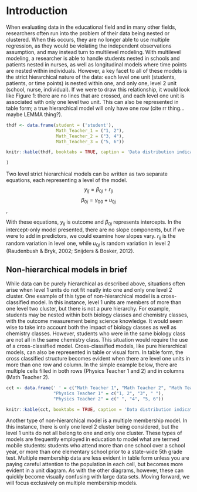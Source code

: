 # Introduction 

When evaluating data in the educational field and in many other fields, researchers often run into the problem of their data being nested or clustered.  When this occurs, they are no longer able to use multiple regression, as they would be violating the independent observations assumption, and may instead turn to multilevel modeling.  With multilevel modeling, a researcher is able to handle students nested in schools and patients nested in nurses, as well as longitudinal models where time points are nested within individuals.  However, a key facet to all of these models is the strict hierarchical nature of the data: each level one unit (students, patients, or time points) is nested within one, and only one, level 2 unit (school, nurse, individual).  If we were to draw this relationship, it would look like Figure 1: there are no lines that are crossed, and each level one unit is associated with only one level two unit.  This can also be represented in table form; a true hierarchical model will only have one row (cite rr thing…maybe LEMMA thing?).  

```r
thdf <- data.frame(student = ('student'),
                   Math_Teacher_1 = ("1, 2"),
                   Math_Teacher_2 = ("3, 4"),
                   Math_Teacher_3 = ("5, 6"))
```

```r
knitr::kable(thdf, booktabs = TRUE, caption = 'Data distribution indicating a true hierarchical model'

)
```

Two level strict hierarchical models can be written as two separate equations, each representing a level of the model.   
$$y_{ij} = \beta_{0j} + r_{ij}$$ 
$$\beta_{0j} = \gamma_{00} + u_{0j}$$, 

With these equations, $y_{ij}$ is outcome and $\beta_{0j}$ represents intercepts.  In the intercept-only model presented, there are no slope components, but if we were to add in predictors, we could examine how slopes vary.  $r_{ij}$ is the random variation in level one, while $u_{0j}$ is random variation in level 2 (Raudenbush & Bryk, 2002; Snijders & Bosker, 2012).

## Non-hierarchical models in brief
While data can be purely hierarchical as described above, situations often arise when level 1 units do not fit neatly into one and only one level 2 cluster.  One example of this type of non-hierarchical model is a cross-classified model.  In this instance, level 1 units are members of more than one level two cluster, but there is not a pure hierarchy.  For example, students may be nested within both biology classes and chemistry classes, with the outcome measurement being science knowledge.  It would seem wise to take into account both the impact of biology classes as well as chemistry classes.  However, students who were in the same biology class are not all in the same chemistry class.  This situation would require the use of a cross-classified model.  Cross-classified models, like pure hierarchical models, can also be represented in table or visual form.  In table form, the cross classified structure becomes evident when there are level one units in more than one row and column.  In the simple example below, there are multiple cells filled in both rows (Physics Teacher 1 and 2) and in columns (Math Teacher 2).

```r
cct <- data.frame(' ' = c("Math Teacher 1", "Math Teacher 2", "Math Teacher 3"),
                  "Physics Teacher 1" = c("1, 2", "3", " "),
                  "Physics Teacher 2" = c(" ", "4", "5, 6"))

knitr::kable(cct, booktabs = TRUE, caption = 'Data distribution indicating a cross-classified model')
```

Another type of non-hierarchical model is a multiple membership model.  In this instance, there is only one level 2 cluster being considered, but the level 1 units do not all belong to one and only one cluster.  These types of models are frequently employed in education to model what are termed mobile students: students who attend more than one school over a school year, or more than one elementary school prior to a state-wide 5th grade test.  Multiple membership data are less evident in table form unless you are paying careful attention to the population in each cell, but becomes more evident in a unit diagram. As with the other diagrams, however, these can quickly become visually confusing with large data sets. Moving forward, we will focus exclusively on multiple membership models.




